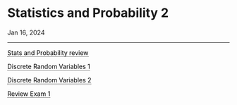 <h1 class=post>Statistics and Probability 2</h1>
<span class='meta'>Jan 16, 2024</span>
<hr/>

<style>
    .custom-link {
        text-decoration: none;
        color: black; /* Sets the default color to black */
        border-bottom: 1px dotted black; /* Creates a dotted underline */
        padding-bottom: 0px; /* Optional: Adjusts space between text and underline */
    }

    .custom-link:hover {
        text-decoration: underline solid black; /* Changes to solid underline on hover */
    }
</style>

<a href="statRev.qmd#" class="custom-link">Stats and Probability review</a>

<a href="discreteVariable.qmd#" class="custom-link">Discrete Random Variables 1</a>

<a href="discreteVariable2.qmd#" class="custom-link">Discrete Random Variables 2</a>

<a href="Exam1.qmd#" class="custom-link">Review Exam 1</a>